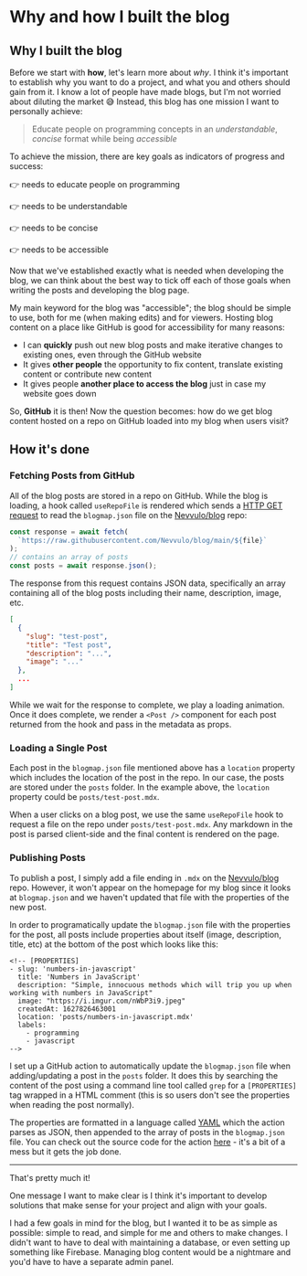 # Why and how I built the blog

## Why I built the blog

Before we start with **how**, let's learn more about _why_. I think it's important to establish why you want to do a project, and what you and others should gain from it.
I know a lot of people have made blogs, but I'm not worried about diluting the market 😅 Instead, this blog has one mission I want to personally achieve:

> Educate people on programming concepts in an _understandable_, _concise_ format while being _accessible_

To achieve the mission, there are key goals as indicators of progress and success:

👉 needs to educate people on programming

👉 needs to be understandable

👉 needs to be concise

👉 needs to be accessible

Now that we've established exactly what is needed when developing the blog, we can think about the best way to tick off each of those goals when writing the posts and developing the blog page.

My main keyword for the blog was "accessible"; the blog should be simple to use, both for me (when making edits) and for viewers. Hosting blog content on a place like GitHub is good for accessibility for many reasons:

- I can **quickly** push out new blog posts and make iterative changes to existing ones, even through the GitHub website
- It gives **other people** the opportunity to fix content, translate existing content or contribute new content
- It gives people **another place to access the blog** just in case my website goes down

So, **GitHub** it is then! Now the question becomes: how do we get blog content hosted on a repo on GitHub loaded into my blog when users visit?

## How it's done

### Fetching Posts from GitHub

All of the blog posts are stored in a repo on GitHub.
While the blog is loading, a hook called `useRepoFile` is rendered which sends a [HTTP GET request](https://developer.mozilla.org/en-US/docs/Web/HTTP/Methods/GET) to read the `blogmap.json` file on the [Nevvulo/blog](https://github.com/Nevvulo/blog) repo:

```js
const response = await fetch(
  `https://raw.githubusercontent.com/Nevvulo/blog/main/${file}`
);
// contains an array of posts
const posts = await response.json();
```

The response from this request contains JSON data, specifically an array containing all of the blog posts including their name, description, image, etc.

```json
[
  {
    "slug": "test-post",
    "title": "Test post",
    "description": "...",
    "image": "..."
  },
  ...
]
```

While we wait for the response to complete, we play a loading animation. Once it does complete, we render a `<Post />` component for each post returned from the hook and pass in the metadata as props.

### Loading a Single Post

Each post in the `blogmap.json` file mentioned above has a `location` property which includes the location of the post in the repo. In our case, the posts are stored under the `posts` folder. In the example above, the `location` property could be `posts/test-post.mdx`.

When a user clicks on a blog post, we use the same `useRepoFile` hook to request a file on the repo under `posts/test-post.mdx`. Any markdown in the post is parsed client-side and the final content is rendered on the page.

### Publishing Posts

To publish a post, I simply add a file ending in `.mdx` on the [Nevvulo/blog](https://github.com/Nevvulo/blog) repo. However, it won't appear on the homepage for my blog since it looks at `blogmap.json` and we haven't updated that file with the properties of the new post.

In order to programatically update the `blogmap.json` file with the properties for the post, all posts include properties about itself (image, description, title, etc) at the bottom of the post which looks like this:

```
<!-- [PROPERTIES]
- slug: 'numbers-in-javascript'
  title: 'Numbers in JavaScript'
  description: "Simple, innocuous methods which will trip you up when working with numbers in JavaScript"
  image: "https://i.imgur.com/nWbP3i9.jpeg"
  createdAt: 1627826463001
  location: 'posts/numbers-in-javascript.mdx'
  labels:
    - programming
    - javascript
-->
```

I set up a GitHub action to automatically update the `blogmap.json` file when adding/updating a post in the `posts` folder. It does this by searching the content of the post using a command line tool called `grep` for a `[PROPERTIES]` tag wrapped in a HTML comment (this is so users don't see the properties when reading the post normally).

The properties are formatted in a language called [YAML](https://en.wikipedia.org/wiki/YAML) which the action parses as JSON, then appended to the array of posts in the `blogmap.json` file. You can check out the source code for the action [here](https://github.com/Nevvulo/blog/blob/main/.github/workflows/add-blog-post.yaml) - it's a bit of a mess but it gets the job done.

---

That's pretty much it!

One message I want to make clear is I think it's important to develop solutions that make sense for your project and align with your goals.

I had a few goals in mind for the blog, but I wanted it to be as simple as possible: simple to read, and simple for me and others to make changes. I didn't want to have to deal with maintaining a database, or even setting up something like Firebase. Managing blog content would be a nightmare and you'd have to have a separate admin panel.

<!--[PROPERTIES]
- slug: 'why-and-how-i-built-the-blog'
  title: 'Why and how I built the blog'
  description: "What I want to achieve with the blog, and how it works behind the scenes"
  image: cover.jpeg
  createdAt: 1630419299030
  location: 'posts/why-and-how-i-built-the-blog.mdx'
  readTimeMins: 3
  coverAuthor: Clay Banks
  coverAuthorUrl: https://unsplash.com/@claybanks
  author: Nevulo
  labels:
    - meta
    - integrations
-->
